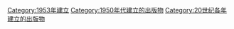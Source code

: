 {{Cat topic in year| topic=建立的出版物| year=1953}}

[[Category:1953年建立|Category:1953年建立]]
[[Category:1950年代建立的出版物|Category:1950年代建立的出版物]]
[[Category:20世纪各年建立的出版物|Category:20世纪各年建立的出版物]]